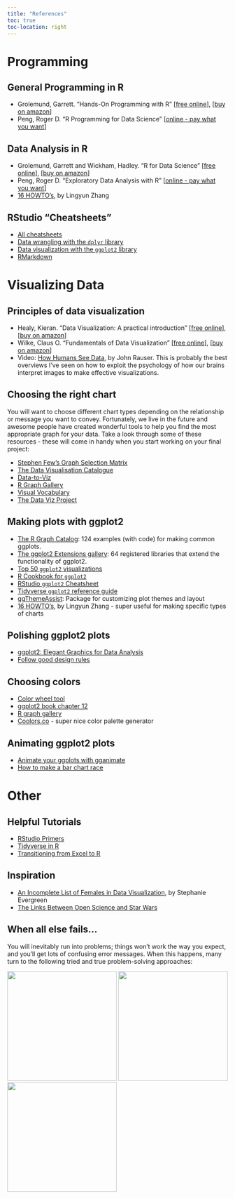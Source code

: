 ```yaml
---
title: "References"
toc: true
toc-location: right
---
```


# Programming

## General Programming in R

- Grolemund, Garrett. "Hands-On Programming with R"
[[free online](https://rstudio-education.github.io/hopr/)],
[[buy on amazon](https://www.amazon.com/gp/product/1449359019/)]
- Peng, Roger D. "R Programming for Data Science"
[[online - pay what you want](https://leanpub.com/rprogramming)]

## Data Analysis in R

- Grolemund, Garrett and Wickham, Hadley. "R for Data Science"
[[free online](https://r4ds.had.co.nz/)],
[[buy on amazon](https://www.amazon.com/Data-Science-Transform-Visualize-Model/dp/1491910399)]
- Peng, Roger D. "Exploratory Data Analysis with R"
[[online - pay what you want](https://leanpub.com/exdata)]
- [16 HOWTO's](https://bookdown.org/lyzhang10/lzhang_r_tips_book/), by Lingyun Zhang

## RStudio "Cheatsheets"

- [All cheatsheets](https://www.rstudio.com/resources/cheatsheets/)
- [Data wrangling with the `dplyr` library](https://resources.rstudio.com/the-essentials-of-data-science/data-transformation)
- [Data visualization with the `ggplot2` library](https://www.rstudio.com/wp-content/uploads/2015/03/ggplot2-cheatsheet.pdf)
- [RMarkdown](https://www.rstudio.com/wp-content/uploads/2015/02/rmarkdown-cheatsheet.pdf)



# Visualizing Data

## Principles of data visualization

- Healy, Kieran. "Data Visualization: A practical introduction"
[[free online](http://socviz.co/)],
[[buy on amazon](https://www.amazon.com/Data-Visualization-Introduction-Kieran-Healy/dp/0691181624)]
- Wilke, Claus O. "Fundamentals of Data Visualization"
[[free online](https://serialmentor.com/dataviz/)],
[[buy on amazon](https://www.amazon.com/Fundamentals-Data-Visualization-Informative-Compelling/dp/1492031089)]
- Video: [How Humans See Data](https://youtu.be/fSgEeI2Xpdc), by John Rauser. This is probably the best overviews I've seen on how to exploit the psychology of how our brains interpret images to make effective visualizations.

## Choosing the right chart

You will want to choose different chart types depending on the relationship or message you want to convey. Fortunately, we live in the future and awesome people have created wonderful tools to help you find the most appropriate graph for your data. Take a look through some of these resources - these will come in handy when you start working on your final project:

- <i class="fas fa-file-pdf"></i> [Stephen Few's Graph Selection Matrix](content/Graph_Selection_Matrix.pdf)
- [The Data Visualisation Catalogue](https://datavizcatalogue.com/)
- [Data-to-Viz](https://www.data-to-viz.com/)
- [R Graph Gallery](http://r-graph-gallery.com/)
- [Visual Vocabulary](https://gramener.github.io/visual-vocabulary-vega/)
- [The Data Viz Project](https://datavizproject.com/)

## Making plots with **ggplot2**

- [The R Graph Catalog](http://shinyapps.stat.ubc.ca/r-graph-catalog/): 124 examples (with code) for making common ggplots.
- [The ggplot2 Extensions gallery](http://www.ggplot2-exts.org/gallery/): 64 registered libraries that extend the functionality of ggplot2.
- [Top 50 `ggplot2` visualizations](http://r-statistics.co/Top50-Ggplot2-Visualizations-MasterList-R-Code.html)
- [R Cookbook for `ggplot2`](http://www.cookbook-r.com/Graphs/)
- [RStudio `ggplot2` Cheatsheet](https://www.rstudio.com/wp-content/uploads/2015/03/ggplot2-cheatsheet.pdf)
- [Tidyverse `ggplot2` reference guide](https://ggplot2.tidyverse.org/reference/)
- [ggThemeAssist](https://github.com/calligross/ggthemeassist): Package for customizing plot themes and layout
- [16 HOWTO's](https://bookdown.org/lyzhang10/lzhang_r_tips_book/how-to-plot-data.html), by Lingyun Zhang - super useful for making specific types of charts

## Polishing **ggplot2** plots

- [ggplot2: Elegant Graphics for Data Analysis](https://ggplot2-book.org/index.html)
- [Follow good design rules](https://www.data-to-viz.com/caveats.html)

## Choosing colors

- [Color wheel tool](https://www.sessions.edu/color-calculator/)
- [ggplot2 book chapter 12](https://ggplot2-book.org/scales.html#scale-colour)
- [R graph gallery](http://r-graph-gallery.com/ggplot2-color)
- [Coolors.co](https://coolors.co/) - super nice color palette generator

## Animating **ggplot2** plots

- [Animate your ggplots with gganimate](https://gganimate.com/articles/gganimate.html)
- [How to make a bar chart race](https://emilykuehler.github.io/bar-chart-race/)




# Other

## Helpful Tutorials

- [RStudio Primers](https://rstudio.cloud/learn/primers)
- [Tidyverse in R](https://www.datacamp.com/community/tutorials/tidyverse-tutorial-r)
- [Transitioning from Excel to R](https://trendct.org/2015/06/12/r-for-beginners-how-to-transition-from-excel-to-r/)

## Inspiration

- [An Incomplete List of Females in Data Visualization](https://stephanieevergreen.com/females-in-dataviz/), by Stephanie Evergreen
- [The Links Between Open Science and Star Wars](https://medium.com/read-write-participate/open-science-and-star-wars-2577b8081e8f)

## When all else fails...

You will inevitably run into problems; things won't work the way you expect, and you'll get lots of confusing error messages. When this happens, many turn to the following tried and true problem-solving approaches:

![](images/oreilly_googling.jpg){ width=250 }
![](images/oreilly_trying_stuff.jpeg){ width=250 }
![](images/oreilly_changing_stuff.jpg){ width=250 }
